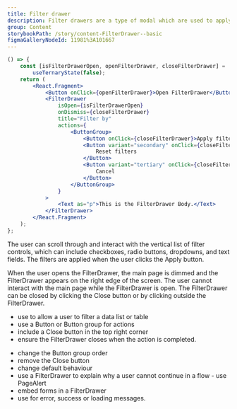 ```yaml
---
title: Filter drawer
description: Filter drawers are a type of modal which are used to apply several filters to a data set, without taking up a large area of the main page.
group: Content
storybookPath: /story/content-FilterDrawer--basic
figmaGalleryNodeId: 11981%3A101667
---
```


```jsx live
() => {
	const [isFilterDrawerOpen, openFilterDrawer, closeFilterDrawer] =
		useTernaryState(false);
	return (
		<React.Fragment>
			<Button onClick={openFilterDrawer}>Open FilterDrawer</Button>
			<FilterDrawer
				isOpen={isFilterDrawerOpen}
				onDismiss={closeFilterDrawer}
				title="Filter by"
				actions={
					<ButtonGroup>
						<Button onClick={closeFilterDrawer}>Apply filters</Button>
						<Button variant="secondary" onClick={closeFilterDrawer}>
							Reset filters
						</Button>
						<Button variant="tertiary" onClick={closeFilterDrawer}>
							Cancel
						</Button>
					</ButtonGroup>
				}
			>
				<Text as="p">This is the FilterDrawer Body.</Text>
			</FilterDrawer>
		</React.Fragment>
	);
};
```

The user can scroll through and interact with the vertical list of filter controls, which can include checkboxes, radio buttons, dropdowns, and text fields. The filters are applied when the user clicks the Apply button.

When the user opens the FilterDrawer, the main page is dimmed and the FilterDrawer appears on the right edge of the screen. The user cannot interact with the main page while the FilterDrawer is open. The FilterDrawer can be closed by clicking the Close button or by clicking outside the FilterDrawer.

<DoHeading />

- use to allow a user to filter a data list or table
- use a Button or Button group for actions
- include a Close button in the top right corner
- ensure the FilterDrawer closes when the action is completed.

<DontHeading />

- change the Button group order
- remove the Close button
- change default behaviour
- use a FilterDrawer to explain why a user cannot continue in a flow - use PageAlert
- embed forms in a FilterDrawer
- use for error, success or loading messages.
